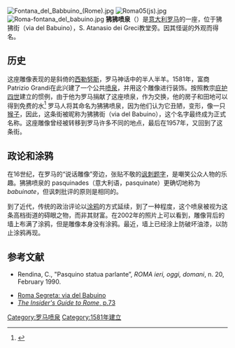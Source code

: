 [[Image:Fontana_del_Babbuino_(Rome).jpg|thumb]]
[[Image:Roma05(js).jpg|thumb]]
[[Image:Roma-fontana_del_babuino.jpg|thumb]]
'''狒狒喷泉'''（{{lang-it|Il Babuino}}）是[[意大利|意大利]][[罗马|罗马]]的一座{{le|说话雕像|Talking statues of Rome}}，位于狒狒街（via del Babuino），S. Atanasio dei Greci教堂旁。因其怪诞的外观而得名。

==历史==
这座雕像表现的是斜倚的[[西勒努斯|西勒努斯]]，罗马神话中的半人半羊。1581年，富商Patrizio Grandi在此兴建了一个公共[[喷泉|喷泉]]，并用这个雕像进行装饰。按照教宗[[庇护四世|庇护四世]]建立的惯例，由于他为罗马捐献了这座喷泉，作为交换，他的房子和田地可以得到免费的水<ref>{{Cite web |url=http://www.aboutroma.com/Fountains-of-Rome.html |title=About Rome: Fountains of Rome |access-date=2011-03-21 |archive-date=2008-09-14 |archive-url=https://web.archive.org/web/20080914050956/http://www.aboutroma.com/Fountains-of-Rome.html |dead-url=no }}</ref> 罗马人将其命名为狒狒喷泉，因为他们认为它丑陋，变形，像一只[[猴子|猴子]]，因此，这条街被昵称为狒狒街（via del Babuino），这个名字最终成为正式名称。这座雕像曾经被转移到罗马许多不同的地点，最后在1957年，又回到了这条街。

==政论和涂鸦==
在16世纪，在罗马的“说话雕像”旁边，张贴不敬的[[讽刺|讽刺题字]]，是嘲笑公众人物的乐趣。狒狒喷泉的 pasquinades（意大利语，pasquinate）更确切地称为''babuinate''，但讽刺批评的原则是相同的。

到了近代，传统的政治评论以[[涂鸦|涂鸦]]的方式延续，到了一种程度，这个喷泉被视为这条高档街道的碍眼之物，而非其财富。在2002年的照片上可以看到，雕像背后的墙上布满了涂鸦，但是雕像本身没有涂鸦。最近，墙上已经涂上防破坏油漆，以防止涂鸦再现。

==参考文献==
* Rendina, C., "Pasquino statua parlante”, ''ROMA ieri, oggi, domani'', n. 20, February 1990.
{{reflist}}
*[http://www.romasegreta.it/via_del_babuino.html Roma Segreta: via del Babuino] {{Wayback|url=http://www.romasegreta.it/via_del_babuino.html |date=20110929020503 }} {{it}}
*[http://books.google.com/books?id=jzXsIktocfEC&pg=PA73&dq=babuino+silenus&lr=&as_brr=3&sig=m4FZO1pN5ndnAgi-I8HNxUBBWow#PPA73,M1 ''The Insider's Guide to Rome'', p.73]

{{coord|display=title}}
{{罗马地标}}
{{normdaten}}
{{DEFAULTSORT:Babuino}}
[[Category:罗马喷泉|Category:罗马喷泉]]
[[Category:1581年建立|Category:1581年建立]]